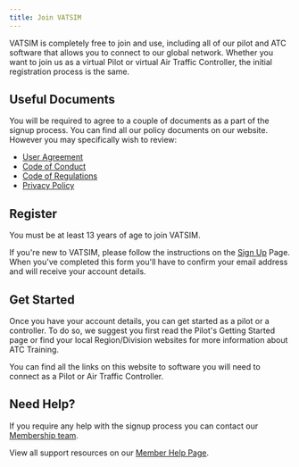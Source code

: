```yaml
---
title: Join VATSIM
---
```



VATSIM is completely free to join and use, including all of our pilot and ATC software that allows you to connect to our global network. Whether you want to join us as a virtual Pilot or virtual Air Traffic Controller, the initial registration process is the same.

## Useful Documents
You will be required to agree to a couple of documents as a part of the signup process. You can find all our policy documents on our website. However you may specifically wish to review:

* [User Agreement](/docs/policy/user-agreement)
* [Code of Conduct](/docs/policy/code-of-conduct)
* [Code of Regulations](/docs/policy/code-of-regulations)
* [Privacy Policy](https://cdn.vatsim.net/policy-documents/VATSIM%20Privacy%20and%20Data%20Collection%20Policy%20v1.1%20JUN20.pdf)

## Register
You must be at least 13 years of age to join VATSIM.

<Info
    level="warning"
    message="If you have previously been a VATSIM member and your account is inactive, please do not create a new account. Instead, you can reactivate your old account by visiting myVATSIM. This will also reinstate any previous ATC rating you had and will continue to log flight statistics against previously logged stats. Members may hold only one VATSIM identification number and password."
/>

If you're new to VATSIM, please follow the instructions on the [Sign Up](https://my.vatsim.net/register) Page. When you've completed this form you'll have to confirm your email address and will receive your account details.

## Get Started
Once you have your account details, you can get started as a pilot or a controller. To do so, we suggest you first read the Pilot's Getting Started page or find your local Region/Division websites for more information about ATC Training.

You can find all the links on this website to software you will need to connect as a Pilot or Air Traffic Controller.

## Need Help?
If you require any help with the signup process you can contact our [Membership team](https://support.vatsim.net).

View all support resources on our [Member Help Page](/docs/support/member-help).
